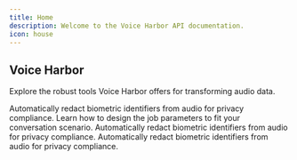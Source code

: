 ```yaml
---
title: Home
description: Welcome to the Voice Harbor API documentation.
icon: house
---
```



## Voice Harbor

Explore the robust tools Voice Harbor offers for transforming audio data.

<CardGroup cols={4}>
  <Card
    title="Biometric Redaction"
    icon="user-shield"
    href="https://docs.nijta.com/Biometric"
  >
    Automatically redact biometric identifiers from audio for privacy compliance.
  </Card>
  <Card
    title="Voice Harbor API"
    icon="newspaper"
    href="https://docs.nijta.com/BuildwithVoiceHarbor/VoiceHarborAPI"
  >
    Learn how to design the job parameters to fit your conversation scenario.
  </Card>
  <Card
    title="Access Token"
    icon="key"
    href="https://voiceharbor.ai"
  >
    Automatically redact biometric identifiers from audio for privacy compliance.
  </Card>
  <Card
    title="Access Plugins"
    icon="key"
    href="https://voiceharbor.ai"
  >
    Automatically redact biometric identifiers from audio for privacy compliance.
  </Card>
</CardGroup>
